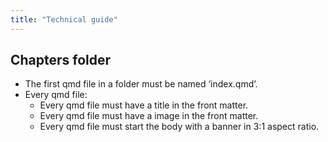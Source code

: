 ```yaml
---
title: "Technical guide"
---
```


## Chapters folder

- The first qmd file in a folder must be named 'index.qmd'.
- Every qmd file:
  - Every qmd file must have a title in the front matter.
  - Every qmd file must have a image in the front matter.
  - Every qmd file must start the body with a banner in 3:1 aspect ratio.
